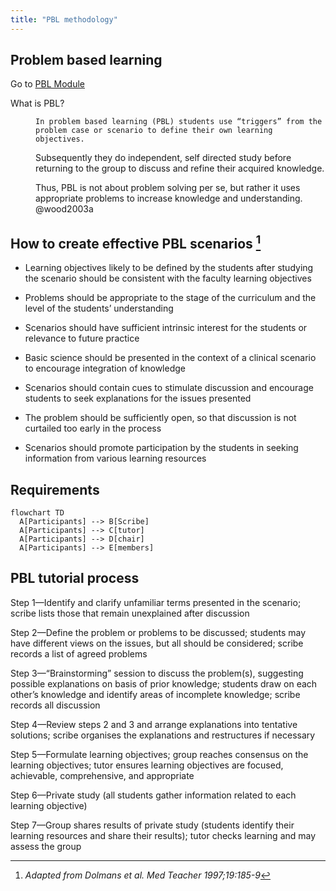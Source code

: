 ```yaml
---
title: "PBL methodology"
---
```


## Problem based learning

Go to [PBL Module](https://www.knotes.co.in/orthopaedics/pbl%20modules/scfr)

What is PBL?

:   `In problem based learning (PBL) students use “triggers” from the problem case or scenario to define their own learning objectives.`

    Subsequently they do independent, self directed study before returning to the group to discuss and refine their acquired knowledge.

    Thus, PBL is not about problem solving per se, but rather it uses appropriate problems to increase knowledge and understanding. @wood2003a

## How to create effective PBL scenarios [^1]

[^1]: *Adapted from Dolmans et al. Med Teacher 1997;19:185-9*

-   Learning objectives likely to be defined by the students after studying the scenario should be consistent with the faculty learning objectives

<!-- -->

-   Problems should be appropriate to the stage of the curriculum and the level of the students’ understanding

-   Scenarios should have sufficient intrinsic interest for the students or relevance to future practice

-   Basic science should be presented in the context of a clinical scenario to encourage integration of knowledge

-   Scenarios should contain cues to stimulate discussion and encourage students to seek explanations for the issues presented

-   The problem should be sufficiently open, so that discussion is not curtailed too early in the process

-   Scenarios should promote participation by the students in seeking information from various learning resources

## Requirements

```mermaid
flowchart TD
  A[Participants] --> B[Scribe]
  A[Participants] --> C[tutor]
  A[Participants] --> D[chair]
  A[Participants] --> E[members]
```   

::: callout-note
## PBL tutorial process

Step 1—Identify and clarify unfamiliar terms presented in the scenario; scribe lists those that remain unexplained after discussion

Step 2—Define the problem or problems to be discussed; students may have different views on the issues, but all should be considered; scribe records a list of agreed problems

Step 3—“Brainstorming” session to discuss the problem(s), suggesting possible explanations on basis of prior knowledge; students draw on each other’s knowledge and identify areas of incomplete knowledge; scribe records all discussion

Step 4—Review steps 2 and 3 and arrange explanations into tentative solutions; scribe organises the explanations and restructures if necessary

Step 5—Formulate learning objectives; group reaches consensus on the learning objectives; tutor ensures learning objectives are focused, achievable, comprehensive, and appropriate

Step 6—Private study (all students gather information related to each learning objective)

Step 7—Group shares results of private study (students identify their learning resources and share their results); tutor checks learning and may assess the group
:::



